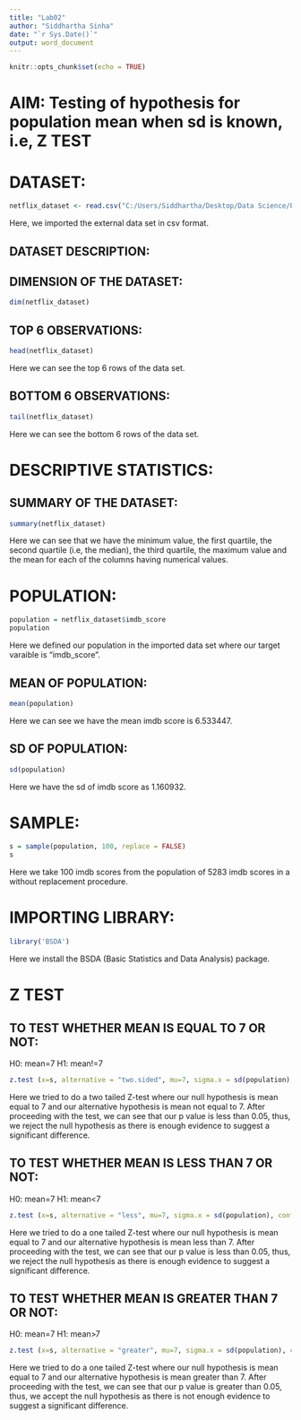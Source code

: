 ```yaml
---
title: "Lab02"
author: "Siddhartha Sinha"
date: "`r Sys.Date()`"
output: word_document
---
```


```r
knitr::opts_chunk$set(echo = TRUE)
```

# AIM: Testing of hypothesis for population mean when sd is known, i.e, Z TEST

# DATASET:
```r
netflix_dataset <- read.csv("C:/Users/Siddhartha/Desktop/Data Science/PRACTICALS/MScDSB-MDS272-23122133-Siddhartha/Lab 2/netflix_dataset.csv")
```
Here, we imported the external data set in csv format.

## DATASET DESCRIPTION:

## DIMENSION OF THE DATASET:
```r
dim(netflix_dataset)
```

## TOP 6 OBSERVATIONS:
```r
head(netflix_dataset)
```
Here we can see the top 6 rows of the data set.

## BOTTOM 6 OBSERVATIONS:
```r
tail(netflix_dataset)
```
Here we can see the bottom 6 rows of the data set.

# DESCRIPTIVE STATISTICS:

## SUMMARY OF THE DATASET:
```r
summary(netflix_dataset)
```
Here we can see that we have the minimum value, the first quartile, the second quartile (i.e, the median), the third quartile, the maximum value and the mean for each of the columns having numerical values.

# POPULATION:
```r
population = netflix_dataset$imdb_score
population
```
Here we defined our population in the imported data set where our target varaible is "imdb_score".

## MEAN OF POPULATION:
```r
mean(population)
```
Here we can see we have the mean imdb score is 6.533447.

## SD OF POPULATION:
```r
sd(population)
```
Here we have the sd of imdb score as 1.160932.

# SAMPLE:
```r
s = sample(population, 100, replace = FALSE)
s
```
Here we take 100 imdb scores from the population of 5283 imdb scores in a without replacement procedure.

# IMPORTING LIBRARY:
```r
library('BSDA')
```
Here we install the BSDA (Basic Statistics and Data Analysis) package.

# Z TEST

## TO TEST WHETHER MEAN IS EQUAL TO 7 OR NOT:
H0: mean=7
H1: mean!=7
```r
z.test (x=s, alternative = "two.sided", mu=7, sigma.x = sd(population), conf.level = 0.95)
```
Here we tried to do a two tailed Z-test where our null hypothesis is mean equal to 7 and our alternative hypothesis is mean not equal to 7. After proceeding with the test, we can see that our p value is less than 0.05, thus, we reject the null hypothesis as there is enough evidence to suggest a significant difference.

## TO TEST WHETHER MEAN IS LESS THAN 7 OR NOT:
H0: mean=7
H1: mean<7
```r
z.test (x=s, alternative = "less", mu=7, sigma.x = sd(population), conf.level = 0.95)
```
Here we tried to do a one tailed Z-test where our null hypothesis is mean equal to 7 and our alternative hypothesis is mean less than 7. After proceeding with the test, we can see that our p value is less than 0.05, thus, we reject the null hypothesis as there is enough evidence to suggest a significant difference.

## TO TEST WHETHER MEAN IS GREATER THAN 7 OR NOT:
H0: mean=7
H1: mean>7
```r
z.test (x=s, alternative = "greater", mu=7, sigma.x = sd(population), conf.level = 0.95)
```
Here we tried to do a one tailed Z-test where our null hypothesis is mean equal to 7 and our alternative hypothesis is mean greater than 7. After proceeding with the test, we can see that our p value is greater than 0.05, thus, we accept the null hypothesis as there is not enough evidence to suggest a significant difference.